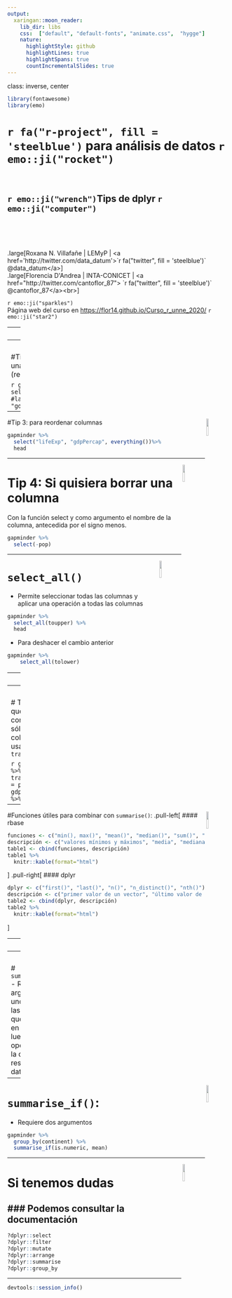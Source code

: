 ---
output:
  xaringan::moon_reader:
    lib_dir: libs
    css:  ["default", "default-fonts", "animate.css",  "hygge"]
    nature:
      highlightStyle: github
      highlightLines: true
      highlightSpans: true
      countIncrementalSlides: true
---
class: inverse, center
```{r , message=FALSE, warning=FALSE, include=FALSE} 
library(fontawesome)
library(emo)
```

# `r fa("r-project", fill = 'steelblue')`  para análisis de datos `r emo::ji("rocket")`<br> <br> 

## `r emo::ji("wrench")`Tips de dplyr `r emo::ji("computer")` 
<br> <br> <br> 

.large[Roxana N. Villafañe | LEMyP | <a href='http://twitter.com/data_datum'>`r fa("twitter", fill = 'steelblue')` @data_datum</a>] <br> 
.large[Florencia D'Andrea | INTA-CONICET | <a href="http://twitter.com/cantoflor_87"> `r fa("twitter", fill = 'steelblue')` @cantoflor_87</a><br>] 


`r emo::ji("sparkles")`
<br> Página web del curso en <https://flor14.github.io/Curso_r_unne_2020/> `r emo::ji("star2")`

---
<img src="C://Users/Roxana/curso-r-analisis-datos/img/hex-dplyr.png" width="10%" align="right" />

#Tip 1: si tenemos que seleccionar las mismas columnas varias veces

```{r message=FALSE, warning=FALSE}
library(dplyr) 
library(gapminder) 
cols<-c("country", "lifeExp", "gdpPercap") #selecciono variables
gapminder %>%
  select(!!cols) #selecciono según el vector creado
```
---
<img src="C://Users/Roxana/curso-r-analisis-datos/img/hex-dplyr.png" width="10%" align="right" />

#Tip 2: seleccionar según una expresión regular (regex)

```{r message=FALSE, warning=FALSE}
gapminder %>%
  select(matches("gdp"))%>% #la expresión regular es "gdp"
  head
```

---
<img src="C://Users/Roxana/curso-r-analisis-datos/img/hex-dplyr.png" width="10%" align="right" />

#Tip 3: para reordenar columnas

```{r message=FALSE, warning=FALSE}
gapminder %>%
  select("lifeExp", "gdpPercap", everything())%>%
  head
```
---

<img src="C://Users/Roxana/curso-r-analisis-datos/img/hex-dplyr.png" width="10%" align="right" />


# Tip 4: Si quisiera borrar una columna

Con la función select y como argumento el nombre de la columna, antecedida por el signo menos. 

```{r message=FALSE, warning=FALSE}
gapminder %>%
  select(-pop)
```


---

<img src="C://Users/Roxana/curso-r-analisis-datos/img/hex-dplyr.png" width="10%" align="right" />

# `select_all()`

- Permite seleccionar todas las columnas y aplicar una operación a todas las columnas

```{r message=FALSE, warning=FALSE}
gapminder %>%
  select_all(toupper) %>%
  head
```

- Para deshacer el cambio anterior
```{r message=FALSE, warning=FALSE, eval=FALSE}
gapminder %>%
    select_all(tolower)
```

---
<img src="C://Users/Roxana/curso-r-analisis-datos/img/hex-dplyr.png" width="10%" align="right" />

# Tip 5: usar `between()` para especificar rangos
- También podemos hacerlo combinando con between():
```{r message=FALSE, warning=FALSE}
gapminder %>%
  select (country, lifeExp, year) %>%
  filter(between(lifeExp, 60, 85)) %>%
  head
```

---
<img src="C://Users/Roxana/curso-r-analisis-datos/img/hex-dplyr.png" width="10%" align="right" />

# Tip 6: Si queremos conservar sólo la nueva columna; usamos `transmute()`

```{r }
gapminder %>%
  transmute(gdp = pop * gdpPercap) %>%
  head
```

---

<img src="C://Users/Roxana/curso-r-analisis-datos/img/hex-dplyr.png" width="10%" align="right" />

#Funciones útiles para combinar con `summarise()`:
.pull-left[
#### rbase
```{r message=FALSE, warning=FALSE, echo=FALSE}
funciones <- c("min(), max()", "mean()", "median()", "sum()", "var(), sd()")
descripción <- c("valores mínimos y máximos", "media", "mediana", "suma de los valores", "varianza y desviación típica")
table1 <- cbind(funciones, descripción)
table1 %>%
  knitr::kable(format="html")
```
]
.pull-right[
#### dplyr
```{r message=FALSE, warning=FALSE, echo=FALSE}
dplyr <- c("first()", "last()", "n()", "n_distinct()", "nth()")
descripción <- c("primer valor de un vector", "último valor de un vector", "el numero de valores en un vector", "número de valores distintos en un vector", "extraer el valor que ocupa la posición n en un vector")
table2 <- cbind(dplyr, descripción)
table2 %>%
  knitr::kable(format="html")
```
]

---
<img src="C://Users/Roxana/curso-r-analisis-datos/img/hex-dplyr.png" width="10%" align="right" />


# `summarise_all()`
- Requiere una función que se aplicará a todas las columnas
```{r message=FALSE, warning=FALSE}
iris %>%
  group_by(Species) %>%
  summarise_all(mean)%>%
  head
```

---
<img src="C://Users/Roxana/curso-r-analisis-datos/img/hex-dplyr.png" width="10%" align="right" />

# `summarise_at()`
- Requiere dos argumentos, uno indicando las columnas que se tendrán en cuenta, y luego la operación con la que se resumirán los datos.  
```{r message=FALSE, warning=FALSE}
iris %>%
  group_by(Species) %>%
  summarise_at(vars(contains("Sepal")), mean) 
#resumo variables que contengan #Sepal
```

---
<img src="C://Users/Roxana/curso-r-analisis-datos/img/hex-dplyr.png" width="10%" align="right" />

# `summarise_if()`:
- Requiere dos argumentos 
```{r message=FALSE, warning=FALSE}
gapminder %>%
  group_by(continent) %>%
  summarise_if(is.numeric, mean)
```


---

<img src="C://Users/Roxana/curso-r-analisis-datos/img/hex-dplyr.png" width="10%" align="right" />

# Si tenemos dudas 
### Podemos consultar la documentación
--
```{r message=FALSE, warning=FALSE, eval=FALSE}
?dplyr::select
?dplyr::filter
?dplyr::mutate
?dplyr::arrange
?dplyr::summarise
?dplyr::group_by
```

---


```{r message=FALSE, warning=FALSE}
devtools::session_info()
```

